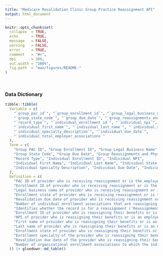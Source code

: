 ```yaml
---
title: "Medicare Revalidation Clinic Group Practice Reassignment API"
output: html_document
---
```


```r
knitr::opts_chunk$set(
  collapse  = TRUE,
  echo      = TRUE, 
  message   = FALSE, 
  warning   = FALSE,
  error     = TRUE,
  comment   = "#>",
  dpi       = 300, 
  out.width = "100%",
  fig.path  = "man/figures/README-"
)
```

<br>

### Data Dictionary

```r
tibble::tibble(
  Variable = c(
    "`group_pac_id`", "`group_enrollment_id`", "`group_legal_business_name`",
    "`group_state_code`", "`group_due_date`", "`group_reassignments_and_physician_assistants`",
    "`record_type`", "`individual_enrollment_id`", "`individual_npi`",
    "`individual_first_name`", "`individual_last_name`", "`individual_state_code`",
    "`individual_specialty_description`", "`individual_due_date`",
    "`individual_total_employer_associations`"
  ),
  Term = c(
    "Group PAC ID", "Group Enrollment ID", "Group Legal Business Name",
    "Group State Code", "Group Due Date", "Group Reassignments and Physician Assistants",
    "Record Type", "Individual Enrollment ID", "Individual NPI",
    "Individual First Name", "Individual Last Name", "Individual State Code",
    "Individual Specialty Description", "Individual Due Date", "Individual Total Employer Associations"
  ),
  Definition = c(
    "PAC ID of provider who is receiving reassignment or is the employer",
    "Enrollment ID of provider who is receiving reassignment or is the employer",
    "Legal business name of provider who is receiving reassignment or is the employer",
    "Enrollment state of provider who is receiving reassignment or is the employer",
    "Revalidation due date of provider who is receiving reassignment or is the employer (TBD if yet to be assigned)",
    "Number of individual enrollment associations that are reassigning benefits to or are employed by the organizational provider",
    "Identifies whether the record is for a reassignment ('Reassignment') or employment ('Physician Assistant')",
    "Enrollment ID of provider who is reassigning their benefits or is an employee",
    "NPI of provider who is reassigning their benefits or is an employee",
    "First name of provider who is reassigning their benefits or is an employee",
    "Last name of provider who is reassigning their benefits or is an employee",
    "Enrollment state of provider who is reassigning their benefits or is an employee",
    "Enrollment specialty of the provider who is reassigning their benefits or is an employee",
    "Revalidation due date of the provider who is reassigning their benefits or is an employee (TBD if yet to be assigned)",
    "Number of organizational enrollment associations to which the individual provider reassigns benefits or is employed by"
  )) |> gluedown::md_table()
```


<br><br>
